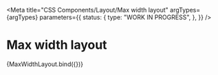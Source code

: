 
<Meta
  title="CSS Components/Layout/Max width layout"
  argTypes={argTypes}
  parameters={{
    status: {
      type: "WORK IN PROGRESS",
    },
  }}
/>

# Max width layout

<Canvas>
  <Story name="Max width layout" args={defaultArgs}>
    {MaxWidthLayout.bind({})}
  </Story>
</Canvas>

<ArgsTable story="Max width layout" />
